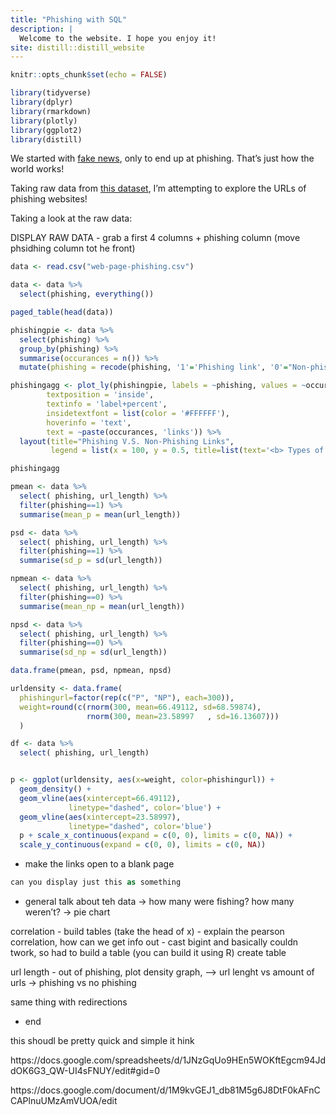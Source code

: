 ```yaml
---
title: "Phishing with SQL"
description: |
  Welcome to the website. I hope you enjoy it!
site: distill::distill_website
---
```


```r
knitr::opts_chunk$set(echo = FALSE)

library(tidyverse)
library(dplyr)
library(rmarkdown)
library(plotly)
library(ggplot2)
library(distill)

```


We started with [fake news](https://zhusophia.github.io/Fake_Fake_News/), only to end up at phishing. That's just how the world works! 

Taking raw data from [this dataset](https://www.kaggle.com/datasets/danielfernandon/web-page-phishing-dataset?resource=download), I'm attempting to explore the URLs of phishing websites! 

Taking a look at the raw data: 

DISPLAY RAW DATA 
- grab a first 4 columns + phishing column (move phsidhing column tot he front)


```r
data <- read.csv("web-page-phishing.csv")
```

```r


data <- data %>% 
  select(phishing, everything())

paged_table(head(data))

```
<!-- ggplot(phishingpie, aes(x="", y=occurances, fill=phishing)) +
  geom_col() +
  coord_polar(theta="y")+
  theme_void()


-->

```r

phishingpie <- data %>%
  select(phishing) %>%
  group_by(phishing) %>% 
  summarise(occurances = n()) %>%
  mutate(phishing = recode(phishing, '1'='Phishing link', '0'="Non-phishing link"))

phishingagg <- plot_ly(phishingpie, labels = ~phishing, values = ~occurances, type = 'pie',marker = list(colors = c('MidnightBlue', 'MediumPurple')),
        textposition = 'inside',
        textinfo = 'label+percent',
        insidetextfont = list(color = '#FFFFFF'),
        hoverinfo = 'text',
        text = ~paste(occurances, 'links')) %>% 
  layout(title="Phishing V.S. Non-Phishing Links", 
         legend = list(x = 100, y = 0.5, title=list(text='<b> Types of Websites </b>')))

phishingagg

```


<!--




ggplot(urldata, aes(x=url_length, color=phishing)) + 
  geom_density()
---> 
```r

pmean <- data %>% 
  select( phishing, url_length) %>%
  filter(phishing==1) %>%
  summarise(mean_p = mean(url_length))

psd <- data %>% 
  select( phishing, url_length) %>%
  filter(phishing==1) %>%
  summarise(sd_p = sd(url_length))

npmean <- data %>% 
  select( phishing, url_length) %>%
  filter(phishing==0) %>%
  summarise(mean_np = mean(url_length))

npsd <- data %>% 
  select( phishing, url_length) %>%
  filter(phishing==0) %>%
  summarise(sd_np = sd(url_length))

data.frame(pmean, psd, npmean, npsd)


```
```r

urldensity <- data.frame(
  phishingurl=factor(rep(c("P", "NP"), each=300)),
  weight=round(c(rnorm(300, mean=66.49112, sd=68.59874),
                 rnorm(300, mean=23.58997	, sd=16.13607)))
  )

df <- data %>% 
  select( phishing, url_length)


p <- ggplot(urldensity, aes(x=weight, color=phishingurl)) +
  geom_density() +
  geom_vline(aes(xintercept=66.49112),
             linetype="dashed", color='blue') +
  geom_vline(aes(xintercept=23.58997),
             linetype="dashed", color='blue') 
  p + scale_x_continuous(expand = c(0, 0), limits = c(0, NA)) + 
  scale_y_continuous(expand = c(0, 0), limits = c(0, NA)) 

```
- make the links open to a blank page 

```sql
can you display just this as something
```


- general talk about teh data 
-> how many were fishing? how many weren't? -> pie chart 

correlation 
- build tables (take the head of x)
- explain the pearson correlation, how can we get info out 
- cast bigint and basically couldn twork, so had to build a table (you can build it using R)
create table 


url length 
- out of phishing, plot density graph, 
--> url lenght vs amount of urls -> phishing vs no phishing 

same thing with redirections 

- end

this shoudl be pretty quick and simple it hink

https://docs.google.com/spreadsheets/d/1JNzGqUo9HEn5WOKftEgcm94JddOK6G3_QW-UI4sFNUY/edit#gid=0

https://docs.google.com/document/d/1M9kvGEJ1_db81M5g6J8DtF0kAFnCCAPlnuUMzAmVUOA/edit
